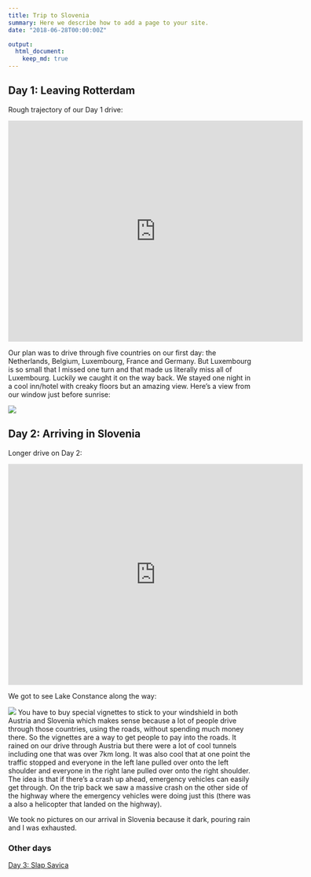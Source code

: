 ```yaml
---
title: Trip to Slovenia
summary: Here we describe how to add a page to your site.
date: "2018-06-28T00:00:00Z"

output:
  html_document:
    keep_md: true
---
```


## Day 1: Leaving Rotterdam

Rough trajectory of our Day 1 drive: 

<iframe src="https://www.google.com/maps/embed?pb=!1m28!1m12!1m3!1d113790.28149838903!2d5.696465490571246!3d49.57148108845754!2m3!1f0!2f0!3f0!3m2!1i1024!2i768!4f13.1!4m13!3e0!4m5!1s0x47c5cce0bff456b7%3A0xfcf1d38e0411a5f7!2sTheeroos%2067%2C%203068%20BZ%20Rotterdam%2C%20Netherlands!3m2!1d51.957020899999996!2d4.5304787!4m5!1s0x4791aad62136abf3%3A0x1d5a01240ad95d29!2sHirtenbrunnen%2C%20Hof%204%2C%2079677%20Fr%C3%B6hnd%2C%20Germany!3m2!1d47.7710851!2d7.8713831999999995!5e0!3m2!1sen!2snl!4v1633208533066!5m2!1sen!2snl" width="600" height="450" style="border:0;" allowfullscreen="" loading="lazy"></iframe>

Our plan was to drive through five countries on our first day: the Netherlands, Belgium, Luxembourg, France and Germany. But Luxembourg is so small that I missed one turn and that made us literally miss all of Luxembourg. Luckily we caught it on the way back. We stayed one night in a cool inn/hotel with creaky floors but an amazing view. Here's a view from our window just before sunrise:

![](0_window.jpg)

## Day 2: Arriving in Slovenia

Longer drive on Day 2: 

<iframe src="https://www.google.com/maps/embed?pb=!1m28!1m12!1m3!1d2776156.671987995!2d8.720516307496176!3d47.195241167238706!2m3!1f0!2f0!3f0!3m2!1i1024!2i768!4f13.1!4m13!3e0!4m5!1s0x4791aad62136abf3%3A0x1d5a01240ad95d29!2sHirtenbrunnen%2C%20Hof%204%2C%2079677%20Fr%C3%B6hnd%2C%20Germany!3m2!1d47.7710851!2d7.8713831999999995!4m5!1s0x477a92866fed8b2d%3A0x2cfd99a8cb283685!2sKoprivnik%20v%20Bohinju%2049%2C%20Bohinjska%20Bistrica%2C%20Slovenia!3m2!1d46.3106894!2d13.984584199999999!5e0!3m2!1sen!2snl!4v1633208749093!5m2!1sen!2snl" width="600" height="450" style="border:0;" allowfullscreen="" loading="lazy"></iframe>

We got to see Lake Constance along the way: 

![](1_Constance.jpg)
You have to buy special vignettes to stick to your windshield in both Austria and Slovenia which makes sense because a lot of people drive through those countries, using the roads, without spending much money there. So the vignettes are a way to get people to pay into the roads. It rained on our drive through Austria but there were a lot of cool tunnels including one that was over 7km long. It was also cool that at one point the traffic stopped and everyone in the left lane pulled over onto the left shoulder and everyone in the right lane pulled over onto the right shoulder. The idea is that if there's a crash up ahead, emergency vehicles can easily get through. On the trip back we saw a massive crash on the other side of the highway where the emergency vehicles were doing just this (there was a also a helicopter that landed on the highway).

We took no pictures on our arrival in Slovenia because it dark, pouring rain and I was exhausted.

### Other days
[Day 3: Slap Savica](https://www.jeremylabrecque.org/slovenia_day3/)